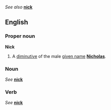 ''See also'' '''[[nick]]'''

==English==
===Proper noun===
'''Nick'''

#A [[diminutive]] of the male [[given name]] '''[[Nicholas]]'''.

===Noun===
''See'' '''[[nick]]'''

===Verb===
''See'' '''[[nick]]'''